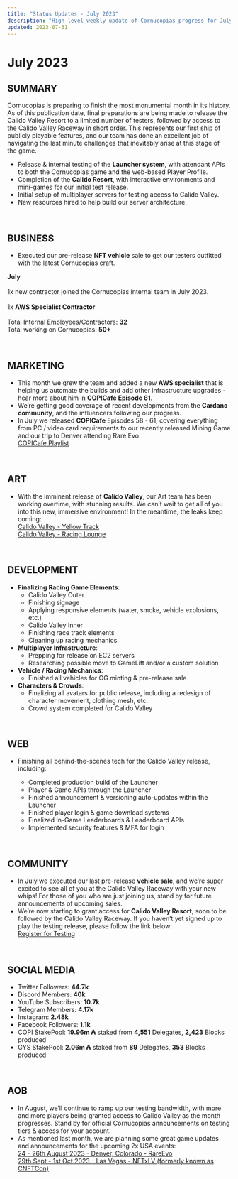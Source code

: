 ```yaml
---
title: "Status Updates - July 2023"
description: "High-level weekly update of Cornucopias progress for July 2023."
updated: 2023-07-31
---
```


# July 2023  

## SUMMARY  

Cornucopias is preparing to finish the most monumental month in its history. As of this publication date, final preparations are being made to release the Calido Valley Resort to a limited number of testers, followed by access to the Calido Valley Raceway in short order. This represents our first ship of publicly playable features, and our team has done an excellent job of navigating the last minute challenges that inevitably arise at this stage of the game.  

<ul className="styled-list">
  <li>Release &amp; internal testing of the <b>Launcher system</b>, with attendant APIs to both the Cornucopias game and the web-based Player Profile.</li>
  <li>Completion of the <b>Calido Resort</b>, with interactive environments and mini-games for our initial test release.</li>
  <li>Initial setup of multiplayer servers for testing access to Calido Valley.</li>
  <li>New resources hired to help build our server architecture.</li>
</ul>  

<br />  

## BUSINESS  

<ul className="styled-list">
  <li>Executed our pre-release <b>NFT vehicle</b> sale to get our testers outfitted with the latest Cornucopias craft.</li>
</ul>  

<div className="note-box">
  <p style={{margin: 0}}>
    <b>July</b><br /><br />
    1x new contractor joined the Cornucopias internal team in July 2023.<br /><br />
    1x <b>AWS Specialist Contractor</b><br /><br />
    Total Internal Employees/Contractors: <b style={{color:"#f59e0b"}}>32</b><br />
    Total working on Cornucopias: <b style={{color:"#f59e0b"}}>50+​</b>
  </p>
</div>  

<br />  

## MARKETING  

<ul className="styled-list">
  <li>
    This month we grew the team and added a new <b>AWS specialist</b> that is helping us automate the builds and add other infrastructure upgrades - hear more about him in <b>COPICafe Episode 61</b>.
  </li>
  <li>
    We’re getting good coverage of recent developments from the <b>Cardano community</b>, and the influencers following our progress.
  </li>
  <li>
    In July we released <b>COPICafe</b> Episodes 58 - 61, covering everything from PC / video card requirements to our recently released Mining Game and our trip to Denver attending Rare Evo.  
    <br />  
    <a href="https://www.youtube.com/playlist?list=PL_C1s_snklF35ostGz_umFpk6zHPTmNeM" target="_blank" rel="noreferrer">COPICafe Playlist</a>
  </li>
</ul>  

<br />  

## ART  

<ul className="styled-list">
  <li>
    With the imminent release of <b>Calido Valley</b>, our Art team has been working overtime, with stunning results. We can’t wait to get all of you into this new, immersive environment! In the meantime, the leaks keep coming:  
    <br />  
    <a href="#">Calido Valley - Yellow Track</a><br />  
    <a href="#">Calido Valley - Racing Lounge</a>
  </li>
</ul>  

<br />  

## DEVELOPMENT  

<ul className="styled-list">
  <li>
    <b>Finalizing Racing Game Elements</b>:  
    <ul className="styled-list">
      <li>Calido Valley Outer</li>
      <li>Finishing signage</li>
      <li>Applying responsive elements (water, smoke, vehicle explosions, etc.)</li>
      <li>Calido Valley Inner</li>
      <li>Finishing race track elements</li>
      <li>Cleaning up racing mechanics</li>
    </ul>
  </li>
  <li>
    <b>Multiplayer Infrastructure</b>:  
    <ul className="styled-list">
      <li>Prepping for release on EC2 servers</li>
      <li>Researching possible move to GameLift and/or a custom solution</li>
    </ul>
  </li>
  <li>
    <b>Vehicle / Racing Mechanics</b>:  
    <ul className="styled-list">
      <li>Finished all vehicles for OG minting &amp; pre-release sale</li>
    </ul>
  </li>
  <li>
    <b>Characters &amp; Crowds</b>:  
    <ul className="styled-list">
      <li>Finalizing all avatars for public release, including a redesign of character movement, clothing mesh, etc.</li>
      <li>Crowd system completed for Calido Valley</li>
    </ul>
  </li>
</ul>  

<br />  

## WEB  

<ul className="styled-list">
  <li>Finishing all behind-the-scenes tech for the Calido Valley release, including:</li>
  <ul className="styled-list">
    <li>Completed production build of the Launcher</li>
    <li>Player &amp; Game APIs through the Launcher</li>
    <li>Finished announcement &amp; versioning auto-updates within the Launcher</li>
    <li>Finished player login &amp; game download systems</li>
    <li>Finalized In-Game Leaderboards &amp; Leaderboard APIs</li>
    <li>Implemented security features &amp; MFA for login</li>
  </ul>
</ul>  

<br />  

## COMMUNITY  

<ul className="styled-list">
  <li>
    In July we executed our last pre-release <b>vehicle sale</b>, and we’re super excited to see all of you at the Calido Valley Raceway with your new whips! For those of you who are just joining us, stand by for future announcements of upcoming sales.
  </li>
  <li>
    We’re now starting to grant access for <b>Calido Valley Resort</b>, soon to be followed by the Calido Valley Raceway. If you haven’t yet signed up to play the testing release, please follow the link below:  
    <br />  
    <a href="https://cornucopias.io/register" target="_blank" rel="noreferrer">Register for Testing</a>
  </li>
</ul>  

<br />  

## SOCIAL MEDIA  

<ul className="styled-list">
  <li>Twitter Followers: <b>44.7k</b></li>
  <li>Discord Members: <b>40k</b></li>
  <li>YouTube Subscribers: <b>10.7k</b></li>
  <li>Telegram Members: <b>4.17k</b></li>
  <li>Instagram: <b>2.48k</b></li>
  <li>Facebook Followers: <b>1.1k</b></li>
  <li>COPI StakePool: <b>19.96m ₳</b> staked from <b>4,551</b> Delegates, <b>2,423</b> Blocks produced</li>
  <li>GYS StakePool: <b>2.06m ₳</b> staked from <b>89</b> Delegates, <b>353</b> Blocks produced</li>
</ul>  

<br />  

## AOB  

<ul className="styled-list">
  <li>
    In August, we’ll continue to ramp up our testing bandwidth, with more and more players being granted access to Calido Valley as the month progresses. Stand by for official Cornucopias announcements on testing tiers &amp; access for your account.
  </li>
  <li>
    As mentioned last month, we are planning some great game updates and announcements for the upcoming 2x USA events:  
    <br />  
    <a href="https://rareevo.io/" target="_blank" rel="noreferrer">24 - 26th August 2023 - Denver, Colorado - RareEvo</a><br />  
    <a href="https://cnftcon.io/" target="_blank" rel="noreferrer">29th Sept - 1st Oct 2023 - Las Vegas - NFTxLV (formerly known as CNFTCon)</a>
  </li>
</ul>  
